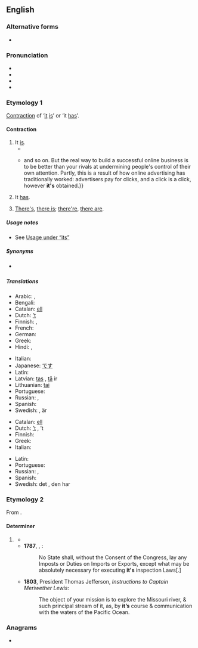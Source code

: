{{also|its|ITS|its'|'its}}
==English==

===Alternative forms===
* {{l|en|i's}} {{qualifier|eye dialect}}

===Pronunciation===
* {{IPA|en|/ɪts/}}
* {{audio|en|en-us-it's.ogg|Audio (US)}}
* {{rhymes|en|ɪts}}
* {{homophones|en|its}}

===Etymology 1===
[[contraction|Contraction]] of ‘[[it]] [[is]]’ or ‘it [[has]]’.

====Contraction====
{{en-cont|head=it’s}}

# It [[is]].
#* {{quote-book|en|year=1743|author=Martin Marley|title=The Good Confessor|page=307|passage=[...], guided not by his own Will, but by the Medick Science, which dictates, that '''it's''' recessary, beneficial, and convenient to alter, mix, and temper this medicine, and fit it to the Disposition, and Constitution of the Patient[.]}}
#* {{quote-journal|en|date=2013-06-21|author={{w|Oliver Burkeman}}
|volume=189|issue=2|page=48|magazine={{w|The Guardian Weekly}}
|title=[http://www.theguardian.com/technology/2013/may/10/conscious-computing-twitter-facebook-google The tao of tech]
|passage=The dirty secret of the internet is that all this distraction and interruption is immensely profitable. Web companies like to boast about{{...}}and so on. But the real way to build a successful online business is to be better than your rivals at undermining people's control of their own attention. Partly, this is a result of how online advertising has traditionally worked: advertisers pay for clicks, and a click is a click, however '''it's''' obtained.}}
#: {{ux|en|'''it’s''' too expensive;&nbsp; '''it’s''' coming right for us!}}
# It [[has]].
#: {{ux|en|'''It’s''' been a long time since I’ve had cheesecake.}}
# {{lb|en|colloquial}}<!--I think AAV/ebonixx--> [[there's|There's]], [[there is]]; [[there're]], [[there are]].
#: {{ux|en|'''it's''' a fine line between love and hate;&nbsp; '''it's''' a package for you by the door}}

=====Usage notes=====
* See [[its#Usage notes|Usage under “its”]]

=====Synonyms=====
* {{sense|it is}} {{l|en|’tis}}

=====Translations=====
{{trans-top|it is}}
* Arabic: {{t|ar|انه|m|tr=innah}}, {{t|ar|انها|f|tr=innaha}}
* Bengali: {{t|bn|ইহা হয়|sc=Beng}}
* Catalan: [[ell]] {{t+|ca|és}}
* Dutch: [[’t]] {{t+|nl|is}}
* Finnish: {{t|fi|[[se]] [[on]]}}, {{t+|fi|on}}
* French: {{t+|fr|c'est}}
* German: {{t+|de|es}} {{t+|de|ist}}
* Greek: {{t+|el|είναι}}
* Hindi: {{t|hi|यह है|sc=Deva}}, {{t|hi|यह है|tr=yahe hai|sc=Deva}}
{{trans-mid}}
* Italian: {{t+|it|è}}
* Japanese: [[desu#Japanese|です]] {{qualifier|desu}}
* Latin: {{t+|la|est}}
* Latvian: [[tas]] {{t|lv|ir}}, [[tā]] ir
* Lithuanian: [[tai]] {{t+|lt|yra}}
* Portuguese: {{t+|pt|é}}
* Russian: {{t+|ru|э́то}}, {{t+|ru|есть}}
* Spanish: {{t+|es|es}}
* Swedish: {{t+|sv|det}} {{t+|sv|är}}, {{t+|sv|den}} är
{{trans-bottom}}

{{trans-top|it has}}
* Catalan: [[ell]] {{t+|ca|té}}
* Dutch: [[’t]] {{t+|nl|heeft}}, ’t {{t+|nl|is}}
* Finnish: {{t+|fi|on}}
* Greek: {{t+|el|έχει}}
* Italian: {{t+|it|ha}}
{{trans-mid}}
* Latin: {{t+|la|habet}}
* Portuguese: {{t+|pt|tem}}
* Russian: {{t+|ru|иметь|alt=име́ет}}, {{t+|ru|есть}}
* Spanish: {{t+|es|ha}}
* Swedish: det {{t+|sv|har}}, den har
{{trans-bottom}}

===Etymology 2===
From {{compound|en|it|'s|alt2=’s|gloss2=possessive marker}}.

====Determiner====
{{head|en|determiner|cat2=possessive determiners}}

# {{lb|en|now|_|nonstandard}} {{alternative form of|en|its}}
#* {{RQ:Florio Montaigne Essayes|chapter=43|book=I|passage=The manner wherewith our Lawes assay to moderate the foolish and vaine expences of table-cheare and apparell, seemeth contrarie to '''it’s''' end.}}
#* '''1787''', {{w|United States Constitution}}, {{w|Article One of the United States Constitution|Article I}}:
#*: No State shall, without the Consent of the Congress, lay any Imposts or Duties on Imports or Exports, except what may be absolutely necessary for executing '''it's''' inspection Laws[.]
#* '''1803''', President Thomas Jefferson, ''Instructions to Captain Meriwether Lewis'':
#*: The object of your mission is to explore the Missouri river, & such principal stream of it, as, by '''it’s''' course & communication with the waters of the Pacific Ocean.

===Anagrams===
* {{anagrams|en|a=ist|'tis|-ist|IST|SIT|STI|Sit|TIS|TIs|is't|ist|sit|tis}}